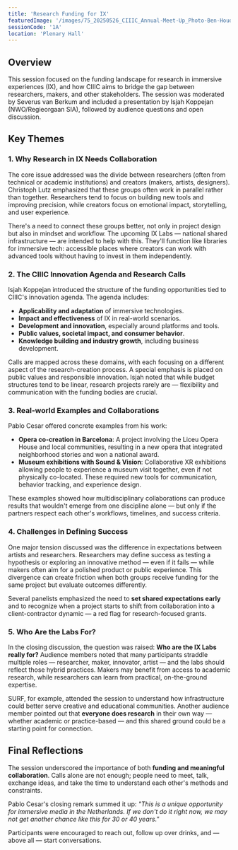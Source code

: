 ```yaml
---
title: 'Research Funding for IX'
featuredImage: '/images/75_20250526_CIIIC_Annual-Meet-Up_Photo-Ben-Houdijk_lr_2075.jpeg'
sessionCode: '1A'
location: 'Plenary Hall'
---
```


<SpeakerContainer>
  <Speaker
    name="Severus van Berkum"
    title="Moderator"
    image="/images/speakers/Servaz-van-Berkum.jpeg"
  />
  <Speaker
    name="Isjah Koppejan"
    title="NWO/Regieorgaan SIA"
    image="/images/speakers/Isjah-Koppejan.jpeg"
  />
</SpeakerContainer>

## Overview

This session focused on the funding landscape for research in immersive experiences (IX), and how CIIIC aims to bridge the gap between researchers, makers, and other stakeholders. The session was moderated by Severus van Berkum and included a presentation by Isjah Koppejan (NWO/Regieorgaan SIA), followed by audience questions and open discussion.

## Key Themes

### 1. Why Research in IX Needs Collaboration

The core issue addressed was the divide between researchers (often from technical or academic institutions) and creators (makers, artists, designers). Christoph Lutz emphasized that these groups often work in parallel rather than together. Researchers tend to focus on building new tools and improving precision, while creators focus on emotional impact, storytelling, and user experience.

There's a need to connect these groups better, not only in project design but also in mindset and workflow. The upcoming IX Labs — national shared infrastructure — are intended to help with this. They'll function like libraries for immersive tech: accessible places where creators can work with advanced tools without having to invest in them independently.


<Illustration filename="research-funding-opportunities.png" />

### 2. The CIIIC Innovation Agenda and Research Calls

Isjah Koppejan introduced the structure of the funding opportunities tied to CIIIC's innovation agenda. The agenda includes:

- **Applicability and adaptation** of immersive technologies.
- **Impact and effectiveness** of IX in real-world scenarios.
- **Development and innovation**, especially around platforms and tools.
- **Public values, societal impact, and consumer behavior**.
- **Knowledge building and industry growth**, including business development.

Calls are mapped across these domains, with each focusing on a different aspect of the research-creation process. A special emphasis is placed on public values and responsible innovation. Isjah noted that while budget structures tend to be linear, research projects rarely are — flexibility and communication with the funding bodies are crucial.

### 3. Real-world Examples and Collaborations

Pablo Cesar offered concrete examples from his work:

- **Opera co-creation in Barcelona**: A project involving the Liceu Opera House and local communities, resulting in a new opera that integrated neighborhood stories and won a national award.
- **Museum exhibitions with Sound & Vision**: Collaborative XR exhibitions allowing people to experience a museum visit together, even if not physically co-located. These required new tools for communication, behavior tracking, and experience design.

These examples showed how multidisciplinary collaborations can produce results that wouldn't emerge from one discipline alone — but only if the partners respect each other's workflows, timelines, and success criteria.

### 4. Challenges in Defining Success

One major tension discussed was the difference in expectations between artists and researchers. Researchers may define success as testing a hypothesis or exploring an innovative method — even if it fails — while makers often aim for a polished product or public experience. This divergence can create friction when both groups receive funding for the same project but evaluate outcomes differently.

Several panelists emphasized the need to **set shared expectations early** and to recognize when a project starts to shift from collaboration into a client-contractor dynamic — a red flag for research-focused grants.

### 5. Who Are the Labs For?

In the closing discussion, the question was raised: **Who are the IX Labs really for?** Audience members noted that many participants straddle multiple roles — researcher, maker, innovator, artist — and the labs should reflect those hybrid practices. Makers may benefit from access to academic research, while researchers can learn from practical, on-the-ground expertise.

SURF, for example, attended the session to understand how infrastructure could better serve creative and educational communities. Another audience member pointed out that **everyone does research** in their own way — whether academic or practice-based — and this shared ground could be a starting point for connection.

## Final Reflections

The session underscored the importance of both **funding and meaningful collaboration**. Calls alone are not enough; people need to meet, talk, exchange ideas, and take the time to understand each other's methods and constraints.

Pablo Cesar's closing remark summed it up: _"This is a unique opportunity for immersive media in the Netherlands. If we don't do it right now, we may not get another chance like this for 30 or 40 years."_

Participants were encouraged to reach out, follow up over drinks, and — above all — start conversations.
